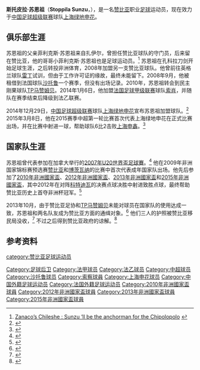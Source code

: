 {{Infobox football biography
| name = 斯托皮拉·苏恩祖<br/>Stoppila Sunzu
| image = 
| caption = 
| fullname = 
| birth_date = {{Birth date and age|df=y|1989|6|22}}
| birth_place = {{ZMB-1964}}[[銅帶省|銅帶省]][[欽戈拉|欽戈拉]]
| height = {{height|m=1.89|precision=0}}
| position = [[后卫_(足球)|中后卫]] / [[中场|防守中场]]
| currentclub = [[上海绿地申花足球俱乐部|上海绿地申花]]
| clubnumber = 13
| youthyears1 =   
| youthclubs1 = 
| years1      = 2005–2007
| clubs1      = {{link-en|孔科拉刀剑足球俱乐部|Konkola Blades F.C.|孔科拉刀剑}}
| caps1       = 
| goals1      = 
| years2      = 2007–2008
| clubs2      = 非洲体育
| caps2       = 
| goals2      = 
| years3      = 2008–2010
| clubs3      = {{link-en|詹纳科足球俱乐部|Zanaco F.C.|詹纳科}}
| caps3       = 
| goals3      = 
| years4      = 2008–2009
| clubs4      = → [[沙托鲁足球俱乐部|沙托鲁]] (租借)
| caps4       = 0
| goals4      = 0
| years5      = 2010–2014
| clubs5      = [[TP马赞姆贝|TP马赞姆贝]]
| caps5       = 
| goals5      = 
| years6      = 2014
| clubs6      = [[索肖足球俱乐部|索肖]]
| caps6       = 27
| goals6      = 4
| years7  = 2015–2016 | clubs7  = [[上海绿地申花足球俱乐部|上海绿地申花足球俱乐部]] | caps7  = 13 | goals7  = 1
| years8  = 2015–2016 | clubs8  = → [[里爾奧林匹克體育會|里爾奧林匹克體育會]] (租借)                         | caps8  = 16 | goals8  = 1
| years9  = 2015–2016 | clubs9  = → [[里爾奧林匹克體育會|里爾奧林匹克體育會]] (租借)                       | caps9  =  3 | goals9  = 0
| years10 = 2016–2018 | clubs10 = [[里爾奧林匹克體育會|里爾奧林匹克體育會]]                                  | caps10 = 16 | goals10 = 1
| years11 = 2017      | clubs11 = → [[圖拉兵工廠足球會|圖拉兵工廠足球會]] (租借)            | caps11 = 13 | goals11 = 0
| years12 = 2017–2018 | clubs12 = → [[圖拉兵工廠足球會|圖拉兵工廠足球會]] (租借)            | caps12 = 29 | goals12 = 2
| years13 = 2018–2020 | clubs13 = [[梅斯足球俱乐部|梅斯足球俱乐部]]                                     | caps13 = 53 | goals13 = 2
| years14 = 2020–     | clubs14 = [[石家庄永昌足球俱乐部|石家庄永昌足球俱乐部]] | caps14 = 19 | goals14 = 4
| nationalyears1 = 2007
| nationalteam1  = {{link-en|赞比亚20岁以下国家足球队|Zambia national under-20 football team|赞比亚U-20}}
| nationalcaps1  = 
| nationalgoals1 = 
| nationalyears2 = 2008–
| nationalteam2  = [[赞比亚国家足球队|赞比亚]]
| nationalcaps2  = 50
| nationalgoals2 = 3
|       pcupdate = 
|       ntupdate = 
}}
'''斯托皮拉·苏恩祖'''（'''Stoppila Sunzu'''，{{bd|1989年|6月22日|||Sunzu, Stoppila}}），是一名[[赞比亚|赞比亚]]职业[[足球|足球]]运动员，现在效力于[[中国足球超级联赛|中国足球超级联赛]]球队[[上海绿地申花足球俱乐部|上海绿地申花]]。

==俱乐部生涯==
苏恩祖的父亲菲利克斯·苏恩祖来自扎伊尔，曾担任赞比亚球队{{link-en|孔科拉刀剑足球俱乐部|Konkola Blades F.C.|孔科拉刀剑}}的守门员，后来留在赞比亚，他的哥哥小菲利克斯·苏恩祖也是足球运动员。<ref>[http://www.thezambian.com/sports-recreation/b/football/archive/2008/05/13/zanaco-s-chileshe-sunzu-ll-be-the-anchorman-for-the-chipolopolo.aspx Zanaco’s Chileshe : Sunzu ‘ll be the anchorman for the Chipolopolo] {{webarchive|url=https://web.archive.org/web/20110728091410/http://thezambian.com/sports-recreation/b/football/archive/2008/05/13/zanaco-s-chileshe-sunzu-ll-be-the-anchorman-for-the-chipolopolo.aspx |date=2011-07-28 }}</ref> 苏恩祖在孔科拉刀剑开始足球生涯，之后转投非洲体育，2008年加盟另一支赞比亚球队{{link-en|詹纳科足球俱乐部|Zanaco F.C.|詹纳科}}。他曾前往英格兰球队[[雷丁足球俱乐部|雷丁]]试训，但由于工作许可证的缘故，最终未能留下。2008年9月，他被租借到法国球队[[沙托鲁足球俱乐部|沙托鲁]]一个赛季，但没有出场记录。2010年，苏恩祖转会到民主刚果球队[[TP马赞姆贝|TP马赞姆贝]]。2014年1月6日，他加盟[[法国足球甲级联赛|法国足球甲级联赛]]球队[[索肖足球俱乐部|索肖]]，并随队在赛季结束后降级到法乙联赛。

2014年12月29日，[[中国足球超级联赛|中国足球超级联赛]]球队[[上海绿地申花足球俱乐部|上海绿地申花]]宣布苏恩祖加盟球队。<ref>{{Cite web |url=http://news.163.com/14/1229/21/AELOTRBL00014SEH.html |title=申花正式宣布苏祖加盟 新赛季套票价格微涨 |access-date=2015-04-29 |archive-url=https://web.archive.org/web/20160304115912/http://news.163.com/14/1229/21/AELOTRBL00014SEH.html |archive-date=2016-03-04 |dead-url=yes }}</ref> 2015年3月8日，他在2015赛季中超第一轮比赛首次代表上海绿地申花在正式比赛出场，并在比赛中射进一球，帮助球队6比2击败[[上海申鑫足球俱乐部|上海申鑫]]。<ref>{{Cite web |url=http://sports.sina.com.cn/j/2015-03-08/21437536257.shtml |title=中超-恩里克3球卡希尔造乌龙 申花6-2申鑫 |access-date=2015-04-29 |archive-date=2019-06-09 |archive-url=https://web.archive.org/web/20190609203441/http://sports.sina.com.cn/j/2015-03-08/21437536257.shtml |dead-url=no }}</ref>

==国家队生涯==
苏恩祖曾代表{{link-en|赞比亚20岁以下国家足球队|Zambia national under-20 football team|赞比亚U-20国家队}}参加在加拿大举行的[[2007年U20世界盃足球賽|2007年U20世界盃足球賽]]。<ref>{{Cite web |url=http://de.fifa.com/worldfootball/statisticsandrecords/players/player=269621/index.html |title=Fifa Profile |access-date=2015-04-29 |archive-date=2014-08-19 |archive-url=https://web.archive.org/web/20140819084924/http://de.fifa.com/worldfootball/statisticsandrecords/players/player=269621/index.html |dead-url=yes }}</ref> 他在2009年非洲国家锦标赛预选赛[[赞比亚国家足球队|赞比亚]]和[[博茨瓦纳国家足球队|博茨瓦纳]]的比赛中首次代表成年国家队出场。他先后参加了[[2010年非洲國家盃|2010年非洲國家盃]]、[[2012年非洲國家盃|2012年非洲國家盃]]、[[2013年非洲國家盃|2013年非洲國家盃]]和[[2015年非洲國家盃|2015年非洲國家盃]]，其中2012年在对阵[[科特迪瓦国家足球队|科特迪瓦]]的决赛点球决胜中射进致胜点球，最终帮助赞比亚历史上首夺非洲杯冠军。<ref>{{cite news|first=Alistair|last=Magowan|url=http://www.bbc.co.uk/sport/0/football/16999874|title=Africa Cup of Nations: Zambia win dramatic shoot-out|work=BBC.co.uk|publisher=BBC Sport|date=12 February 2012|accessdate=12 February 2012|archive-date=2016-01-18|archive-url=https://web.archive.org/web/20160118132209/http://www.bbc.co.uk/sport/0/football/16999874|dead-url=no}}</ref>

2013年10月，由于赞比亚足协和[[TP马赞姆贝|TP马赞姆贝]]未能对球员在国家队的使用达成一致，苏恩祖和两名队友成为赞比亚方面的通缉对象。<ref>{{cite web|url=http://www.bbc.co.uk/sport/0/football/24537474|title=Zambia internationals: Arrest warrants issued for trio|date=15 October 2013|accessdate=15 October 2013|author=Ian Hughes|publisher=BBC Sport|archive-date=2014-07-02|archive-url=https://web.archive.org/web/20140702092723/http://www.bbc.co.uk/sport/0/football/24537474|dead-url=no}}</ref> 他们三人的护照被赞比亚移民局没收，<ref>{{cite web|url=http://www.bbc.co.uk/sport/0/football/24582106|title=Zambia confiscate Kalaba, Sinkala and Sunzu's passports|date=19 October 2013|accessdate=21 October 2013|author=Kennedy Gondwe and Ian Hughes|publisher=BBC Sport|archive-date=2014-04-20|archive-url=https://web.archive.org/web/20140420145952/http://www.bbc.co.uk/sport/0/football/24582106|dead-url=no}}</ref> 不过之后得到赞比亚政府的谅解。<ref>{{cite web|url=http://www.bbc.co.uk/sport/0/football/24630130|title=Kalaba, Sunzu & Sinkala pardoned by Zambian government|date=22 October 2013|accessdate=24 October 2013|author=Kennedy Gondwe|publisher=BBC Sport|archive-date=2014-04-20|archive-url=https://web.archive.org/web/20140420145956/http://www.bbc.co.uk/sport/0/football/24630130|dead-url=no}}</ref>

==参考资料==
{{reflist}}

{{2015年中超分类名单上海绿地申花}}

{{DEFAULTSORT:Sunzu, Stoppila}}
[[category:赞比亚足球运动员|category:赞比亚足球运动员]]
[[Category:足球后卫|Category:足球后卫]]
[[Category:法甲球员|Category:法甲球员]]
[[Category:法乙球员|Category:法乙球员]]
[[Category:中超球员|Category:中超球员]]
[[Category:沙托鲁球员|Category:沙托鲁球员]]
[[Category:索察球員|Category:索察球員]]
[[Category:上海申花球员|Category:上海申花球员]]
[[Category:中国外籍足球运动员|Category:中国外籍足球运动员]]
[[Category:法国外籍足球运动员|Category:法国外籍足球运动员]]
[[Category:2010年非洲國家盃球員|Category:2010年非洲國家盃球員]]
[[Category:2012年非洲國家盃球員|Category:2012年非洲國家盃球員]]
[[Category:2013年非洲國家盃球員|Category:2013年非洲國家盃球員]]
[[Category:2015年非洲國家盃球員|Category:2015年非洲國家盃球員]]